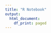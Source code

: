 ```yaml
---
title: "R Notebook"
output:
  html_document:
    df_print: paged
---
```


\Sexpr{knit_child('getrl.Rmd')}

\Sexpr{knit_child('last-two.Rmd')}
